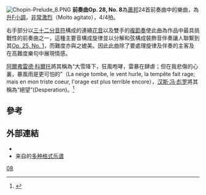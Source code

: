 {{NoteTA
|G1=Music
}}
[[File:Chopin-Prelude_8.PNG|thumb]]
'''前奏曲Op. 28, No. 8'''為[[蕭邦|蕭邦]]24首前奏曲中的樂曲，為[[升F小調|升F小調]]，[[行板|非常激烈]]（Molto agitato），4/4拍。

右手部分以[[三十二分音符|三十二分音符]]構成的連續[[花音|花音]]以及雙手的[[複節奏|複節奏]]使此曲為作品中最具挑戰性的前奏曲之一，這種主要音構成旋律並以分解和弦構成裝飾音伴奏讓人聯繫到其[[練習曲作品25第1號_(蕭邦)|Op. 25, No. 1]]，而難度亦與之媲美。因此此曲除了要處理旋律及伴奏的主客及在高難度樂句中展現情感。

[[阿爾弗雷德·科爾托|阿爾弗雷德·科爾托]]將其稱為“大雪降下，狂風咆哮，雷暴在肆虐；但在我悲傷的心裏，暴風雨是更可怕的”（La neige tombe, le vent hurle, la tempête fait rage; mais en mon triste coeur, l'orage est plus terrible encore），[[汉斯·冯·彪罗|汉斯·冯·彪罗]]將其稱為“絕望”(Desperation)。<ref>{{Cite web |url=http://www.ourchopin.com/analysis/prelude.html |title=蕭邦前奏曲 |accessdate=2014-02-09 |archive-date=2020-12-13 |archive-url=https://web.archive.org/web/20201213210621/http://www.ourchopin.com/analysis/prelude.html |dead-url=no }}</ref>

==參考==
{{reflist}}

==外部連結==
* {{IMSLP2|work=Preludes Op.28 (Chopin, Frederic)|cname=前奏曲, Op. 28}}
* 来自{{le|乌托邦计划|Mutopia Project}}的[https://www.mutopiaproject.org/cgibin/piece-info.cgi?id=2166 多种格式乐谱] {{Wayback|url=https://www.mutopiaproject.org/cgibin/piece-info.cgi?id=2166 |date=20210119044301 }}

{{肖邦前奏曲}}

[[Category:肖邦前奏曲|08]]